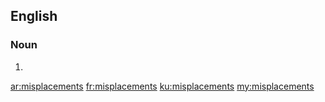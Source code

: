 ==English==

===Noun===
{{head|en|plural}}

# {{plural of|misplacement|lang=en}}

[[ar:misplacements]]
[[fr:misplacements]]
[[ku:misplacements]]
[[my:misplacements]]